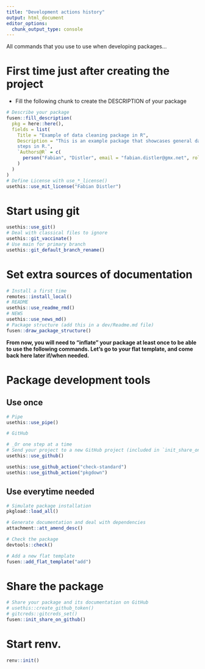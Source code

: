 ```yaml
---
title: "Development actions history"
output: html_document
editor_options: 
  chunk_output_type: console
---
```


All commands that you use to use when developing packages...

# First time just after creating the project

- Fill the following chunk to create the DESCRIPTION of your package

```r
# Describe your package
fusen::fill_description(
  pkg = here::here(),
  fields = list(
    Title = "Example of data cleaning package in R",
    Description = "This is an example package that showcases general data cleaning
    steps in R.",
    `Authors@R` = c(
      person("Fabian", "Distler", email = "fabian.distler@gmx.net", role = c("aut", "cre"))
    )
  )
)
# Define License with use_*_license()
usethis::use_mit_license("Fabian Distler")
```

# Start using git

```r
usethis::use_git()
# Deal with classical files to ignore
usethis::git_vaccinate()
# Use main for primary branch
usethis::git_default_branch_rename()
```

# Set extra sources of documentation

```r
# Install a first time
remotes::install_local()
# README
usethis::use_readme_rmd()
# NEWS
usethis::use_news_md()
# Package structure (add this in a dev/Readme.md file)
fusen::draw_package_structure()
```

**From now, you will need to "inflate" your package at least once to be able to use the following commands. Let's go to your flat template, and come back here later if/when needed.**


# Package development tools
## Use once

```r
# Pipe
usethis::use_pipe()

# GitHub

# _Or one step at a time
# Send your project to a new GitHub project (included in `init_share_on_github()`)
usethis::use_github()

usethis::use_github_action("check-standard")
usethis::use_github_action("pkgdown")
```

## Use everytime needed

```r
# Simulate package installation
pkgload::load_all()

# Generate documentation and deal with dependencies
attachment::att_amend_desc()

# Check the package
devtools::check()

# Add a new flat template
fusen::add_flat_template("add")
```

# Share the package

```r
# Share your package and its documentation on GitHub
# usethis::create_github_token()
# gitcreds::gitcreds_set()
fusen::init_share_on_github()
```

# Start renv.
```r
renv::init()
```


